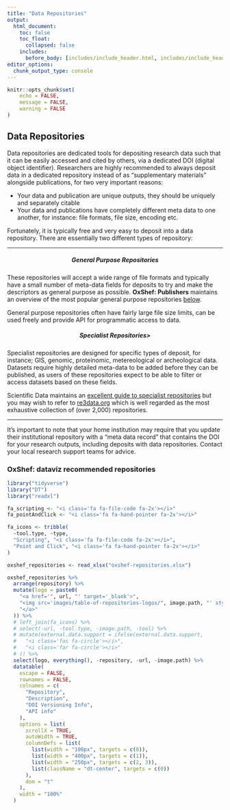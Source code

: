```yaml
---
title: "Data Repositories"
output:
  html_document:
    toc: false
    toc_float:
      collapsed: false
    includes:
      before_body: [includes/include_header.html, includes/include_header_navpage.html]
editor_options: 
  chunk_output_type: console
---
```


```r
knitr::opts_chunk$set(
	echo = FALSE,
	message = FALSE,
	warning = FALSE
)
```


<link href="https://use.fontawesome.com/releases/v5.0.6/css/all.css" rel="stylesheet">

## Data Repositories

Data repositories are dedicated tools for depositing research data such that it can be easily accessed and cited by others, via a dedicated DOI (digital object identifier). Researchers are highly recommended to always deposit data in a dedicated repository instead of as "supplementary materials" alongside publications, for two very important reasons:

- Your data and publication are unique outputs, they should be uniquely and separately citable
- Your data and publications have completely different meta data to one another, for instance: file formats, file size, encoding etc.

Fortunately, it is typically free and very easy to deposit into a data repository. There are essentially two different types of repository:

<hr>

<div class='row'>

<div class='col-sm-6'>

<center><h5>General Purpose Repositories</h5></center>
<center><i class='fas fa-archive fa-2x'></i></center>
These repositories will accept a wide range of file formats and typically have a small number of meta-data fields for deposits to try and make the descriptors as general purpose as possible. **OxShef: Publishers** maintains an overview of the most popular general purpose repositories [below](#table-of-repositories).

General purpose repositories often have fairly large file size limits, can be used freely and provide API for programmatic access to data.

</div>

<div class='col-sm-6'>

<center><h5>Specialist Repositories></h5></center>
<center><i class='fas fa-briefcase fa-2x'></i></center>
Specialist repositories are designed for specific types of deposit, for instance; GIS, genomic, proteinomic, metereological or archeological data. Datasets require highly detailed meta-data to be added before they can be published, as users of these repositories expect to be able to filter or access datasets based on these fields. 

Scientific Data maintains an [excellent guide to specialist repositories](https://www.nature.com/sdata/policies/repositories) but you may wish to refer to [re3data.org](https://re3data.org) which is well regarded as the most exhaustive collection of (over 2,000) repositories. 

</div>

</div>

<hr>

It's important to note that your home institution may require that you update their institutional repository with a "meta data record" that contains the DOI for your research outputs, including deposits with data repositories. Contact your local research support teams for advice.

### **OxShef: dataviz** recommended repositories {#table-of-repositories}

```r
library("tidyverse")
library("DT")
library("readxl")

fa_scripting <- "<i class='fa fa-file-code fa-2x'></i>"
fa_pointAndClick <- "<i class='fa fa-hand-pointer fa-2x'></i>"

fa_icons <- tribble(
  ~tool.type, ~type,
  "Scripting", "<i class='fa fa-file-code fa-2x'></i>",
  "Point and Click", "<i class='fa fa-hand-pointer fa-2x'></i>"
)

oxshef_repositories <- read_xlsx("oxshef-repositories.xlsx")

oxshef_repositories %>%
  arrange(repository) %>%
  mutate(logo = paste0(
    "<a href='", url, "' target='_blank'>",
    "<img src='images/table-of-repositories-logos/", image.path, "' style='max-height:80px'></img>",
    "</a>"
  )) %>%
  # left_join(fa_icons) %>%
  # select(-url, -tool.type, -image.path, -tool) %>%
  # mutate(external.data.support = ifelse(external.data.support,
  #   "<i class='fas fa-circle'></i>",
  #   "<i class='far fa-circle'></i>"
  # )) %>%
  select(logo, everything(), -repository, -url, -image.path) %>%
  datatable(
    escape = FALSE,
    rownames = FALSE,
    colnames = c(
      "Repository",
      "Description",
      "DOI Versioning Info",
      "API info"
    ),
    options = list(
      scrollX = TRUE,
      autoWidth = TRUE,
      columnDefs = list(
        list(width = "100px", targets = c(0)),
        list(width = "400px", targets = c(1)),
        list(width = "250px", targets = c(2, 3)),
        list(className = "dt-center", targets = c(0))
      ),
      dom = "t"
    ),
    width = "100%"
  )
```